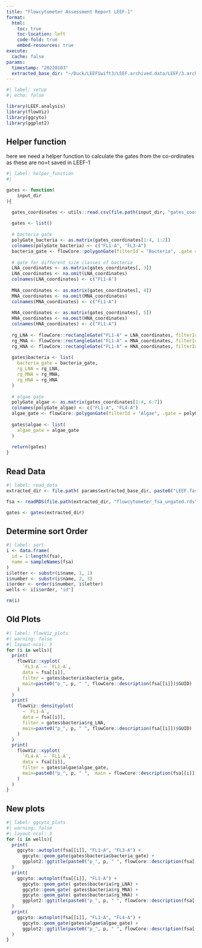 ```yaml
---
title: "Flowcytometer Assessment Report LEEF-1"
format: 
  html:
    toc: true
    toc-location: left
    code-fold: true
    embed-resources: true
execute:
  cache: false
params:
  timestamp: "20220103"
  extracted_base_dir: "~/Duck/LEEFSwift3/LEEF.archived.data/LEEF/3.archived.data/extracted/"
---
```


```r
#| label: setup
#| echo: false

library(LEEF.analysis)
library(flowViz)
library(ggcyto)
library(ggplot2)
```

## Helper function
here we need a helper function to calculate the gates from the co-ordinates as these are no=t saved in LEEF-1
```r
#| label: helper_function
#| 

gates <- function(
    input_dir
){

  gates_coordinates <- utils::read.csv(file.path(input_dir, "gates_coordinates.csv"))
  
  gates <- list()
  
  # bacteria gate
  polyGate_bacteria <- as.matrix(gates_coordinates[1:4, 1:2])
  colnames(polyGate_bacteria) <- c("FL1-A", "FL3-A")
  bacteria_gate <- flowCore::polygonGate(filterId = "Bacteria", .gate = polyGate_bacteria)
  
  # gate for different size classes of bacteria
  LNA_coordinates <- as.matrix(gates_coordinates[, 3])
  LNA_coordinates <- na.omit(LNA_coordinates)
  colnames(LNA_coordinates) <- c("FL1-A")
  
  MNA_coordinates <- as.matrix(gates_coordinates[, 4])
  MNA_coordinates <- na.omit(MNA_coordinates)
  colnames(MNA_coordinates) <- c("FL1-A")
  
  HNA_coordinates <- as.matrix(gates_coordinates[, 5])
  HNA_coordinates <- na.omit(HNA_coordinates)
  colnames(HNA_coordinates) <- c("FL1-A")
  
  rg_LNA <- flowCore::rectangleGate("FL1-A" = LNA_coordinates, filterId = "LNA")
  rg_MNA <- flowCore::rectangleGate("FL1-A" = MNA_coordinates, filterId = "MNA")
  rg_HNA <- flowCore::rectangleGate("FL1-A" = HNA_coordinates, filterId = "HNA")
  
  gates$bacteria <- list(
    bacteria_gate = bacteria_gate,
    rg_LNA = rg_LNA,
    rg_MNA = rg_MNA,
    rg_HNA = rg_HNA
  )
  
  # algae gate
  polyGate_algae <- as.matrix(gates_coordinates[1:4, 6:7])
  colnames(polyGate_algae) <- c("FL1-A", "FL4-A")
  algae_gate <- flowCore::polygonGate(filterId = "Algae", .gate = polyGate_algae)
  
  gates$algae <- list(
    algae_gate = algae_gate
  )
  
  return(gates)
}
```


## Read Data
```r
#| label: read_data
extracted_dir <- file.path( params$extracted_base_dir, paste0("LEEF.fast.flowcytometer.", params$timestamp) )

fsa <- readRDS(file.path(extracted_dir, "flowcytometer_fsa_ungated.rds"))

gates <- gates(extracted_dir)
```

## Determine sort Order
```r
#| label: sort
i <- data.frame(
  id = 1:length(fsa), 
  name = sampleNames(fsa)
)
i$letter <- substr(i$name, 1, 1)
i$number <- substr(i$name, 2, 3)
i$order <- order(i$number, i$letter)
wells <- i[i$order, "id"]

rm(i)
```

## Old Plots

```r
#| label: flowViz_plots
#| warning: false
#| layout-ncol: 3
for (i in wells){
  print(
    flowViz::xyplot(
      `FL3-A` ~ `FL1-A`, 
      data = fsa[[i]], 
      filter = gates$bacteria$bacteria_gate, 
      main=paste0("p_", p, " ", flowCore::description(fsa[[i]])$GUID)
    )
  )
  print(
    flowViz::densityplot(
      ~ `FL1-A`, 
      data = fsa[[i]], 
      filter = gates$bacteria$rg_LNA, 
      main=paste0("p_", p, " ", flowCore::description(fsa[[i]])$GUID)
    )
  )
  print(
    flowViz::xyplot(
      `FL4-A` ~ `FL1-A`, 
      data = fsa[[i]], 
      filter = gates$algae$algae_gate, 
      main=paste0("p_", p, " ",  main = flowCore::description(fsa[[i]])$GUID)
    )
  )
}
```



## New plots 

```r
#| label: ggcyto_plots
#| warning: false
#| layout-ncol: 3
for (i in wells){
  print(
    ggcyto::autoplot(fsa[[i]], "FL1-A", "FL3-A") + 
      ggcyto::geom_gate(gates$bacteria$bacteria_gate) + 
      ggplot2::ggtitle(paste0("p_", p, " ", flowCore::description(fsa[[i]])$GUID))
  )
  print(
    ggcyto::autoplot(fsa[[i]], "FL1-A") + 
      ggcyto::geom_gate( gates$bacteria$rg_LNA) + 
      ggcyto::geom_gate( gates$bacteria$rg_MNA) + 
      ggcyto::geom_gate( gates$bacteria$rg_HNA) + 
      ggplot2::ggtitle(paste0("p_", p, " ", flowCore::description(fsa[[i]])$GUID))
  )
  print(
    ggcyto::autoplot(fsa[[i]], "FL1-A", "FL4-A") + 
      ggcyto::geom_gate(gates$algae$algae_gate) + 
      ggplot2::ggtitle(paste0("p_", p, " ", flowCore::description(fsa[[i]])$GUID))
  )
}
```


